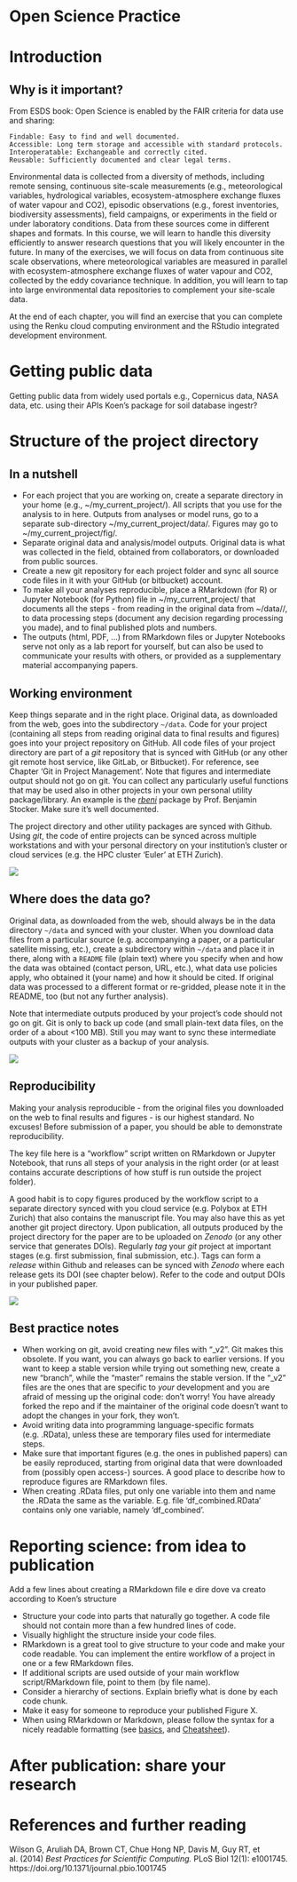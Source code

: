 [//]: # to knit just this document do: rmarkdown::render("./add_material/open_science_practice.Rmd")

# Open Science Practice

# Introduction

## Why is it important? 

From ESDS book:
Open Science is enabled by the FAIR criteria for data use and sharing:

    Findable: Easy to find and well documented.
    Accessible: Long term storage and accessible with standard protocols.
    Interoperatable: Exchangeable and correctly cited.
    Reusable: Sufficiently documented and clear legal terms.

Environmental data is collected from a diversity of methods, including remote sensing, continuous site-scale measurements (e.g., meteorological variables, hydrological variables, ecosystem-atmosphere exchange fluxes of water vapour and CO2), episodic observations (e.g., forest inventories, biodiversity assessments), field campaigns, or experiments in the field or under laboratory conditions. Data from these sources come in different shapes and formats. In this course, we will learn to handle this diversity efficiently to answer research questions that you will likely encounter in the future. In many of the exercises, we will focus on data from continuous site scale observations, where meteorological variables are measured in parallel with ecosystem-atmosphere exchange fluxes of water vapour and CO2, collected by the eddy covariance technique. In addition, you will learn to tap into large environmental data repositories to complement your site-scale data.

At the end of each chapter, you will find an exercise that you can complete using the Renku cloud computing environment and the RStudio integrated development environment.

# Getting public data
Getting public data from widely used portals
e.g., Copernicus data, NASA data, etc. using their APIs
Koen’s package for soil database
ingestr?

# Structure of the project directory
## In a nutshell
- For each project that you are working on, create a separate directory in your home (e.g., ~/my_current_project/). All scripts that you use for the analysis to in here. Outputs from analyses or model runs, go to a separate sub-directory  ~/my_current_project/data/. Figures may go to ~/my_current_project/fig/.
- Separate original data and analysis/model outputs. Original data is what was collected in the field, obtained from collaborators, or downloaded from public sources.
- Create a new git repository for each project folder and sync all source code files in it with your GitHub (or bitbucket) account. 
- To make all your analyses reproducible, place a RMarkdown (for R) or Jupyter Notebook (for Python) file in  ~/my_current_project/ that documents all the steps - from reading in the original data from ~/data/<datasource>/, to data processing steps (document any decision regarding processing you made), and to final published plots and numbers. 
- The outputs (html, PDF, ...) from RMarkdown files or Jupyter Notebooks serve not only as a lab report for yourself, but can also be used to communicate your results with others, or provided as a supplementary material accompanying papers.

## Working environment
Keep things separate and in the right place. Original data, as downloaded from the web, goes into the subdirectory `~/data`. Code for your project (containing all steps from reading original data to final results and figures) goes into your project repository on GitHub. All code files of your project directory are part of a *git* repository that is synced with GitHub (or any other git remote host service, like GitLab, or Bitbucket). For reference, see Chapter 'Git in Project Management'. Note that figures and intermediate output should not go on git. You can collect any particularly useful functions that may be used also in other projects in your own personal utility package/library. An example is the *[rbeni](https://www.notion.so/TBC-rbeni-c7afcfef13cf4c9e838773d5adeeb22f)* package by Prof. Benjamin Stocker. Make sure it's well documented.

The project directory and other utility packages are synced with Github. Using *git*, the code of entire projects can be synced across multiple workstations and with your personal directory on your institution's cluster or cloud services (e.g. the HPC cluster 'Euler' at ETH Zurich). 

![](/Users/fgiardina/esds_book-master/figures/folder_organization_new.png) 



## Where does the data go?
Original data, as downloaded from the web, should always be in the data directory `~/data` and synced with your cluster. When you download data files from a particular source (e.g. accompanying a paper, or a particular satellite missing, etc.), create a subdirectory within `~/data` and place it in there, along with a `README` file (plain text) where you specify when and how the data was obtained (contact person, URL, etc.), what data use policies apply, who obtained it (your name) and how it should be cited. If original data was processed to a different format or re-gridded, please note it in the README, too (but not any further analysis).

Note that intermediate outputs produced by your project's code should not go on git. Git is only to back up code (and small plain-text data files, on the order of a about <100 MB). Still you may want to sync these intermediate outputs with your cluster as a backup of your analysis. 

![](/Users/fgiardina/esds_book-master/figures/data_location_new.png) 

## Reproducibility
Making your analysis reproducible - from the original files you downloaded on the web to final results and figures - is our highest standard. No excuses! Before submission of a paper, you should be able to demonstrate reproducibility. 

The key file here is a "workflow" script written on RMarkdown or Jupyter Notebook, that runs all steps of your analysis in the right order (or at least contains accurate descriptions of how stuff is run outside the project folder). 

A good habit is to copy figures produced by the workflow script to a separate directory synced with you cloud service (e.g. Polybox at ETH Zurich) that also contains the manuscript file. You may also have this as yet another git project directory. Upon publication, all outputs produced by the project directory for the paper are to be uploaded on *Zenodo* (or any other service that generates DOIs). Regularly *tag* your *git* project at important stages (e.g. first submission, final submission, etc.). Tags can form a *release* within Github and releases can be synced with *Zenodo* where each release gets its DOI (see chapter below). Refer to the code and output DOIs in your published paper.

![](/Users/fgiardina/esds_book-master/figures/reproducibility_new.png) 


## Best practice notes
- When working on git, avoid creating new files with “_v2”. Git makes this obsolete. If you want, you can always go back to earlier versions. If you want to keep a stable version while trying out something new, create a new “branch”, while the “master” remains the stable version. If the “_v2” files are the ones that are specific to *your* development and you are afraid of messing up the original code: don’t worry! You have already forked the repo and if the maintainer of the original code doesn’t want to adopt the changes in your fork, they won’t.
- Avoid writing data into programming language-specific formats (e.g. .RData), unless these are temporary files used for intermediate steps.
- Make sure that important figures (e.g. the ones in published papers) can be easily reproduced, starting from original data that were downloaded from (possibly open access-) sources. A good place to describe how to reproduce figures are RMarkdown files.
- When creating .RData files, put only one variable into them and name the .RData the same as the variable. E.g. file ‘df_combined.RData' contains only one variable, namely ‘df_combined’.

# Reporting science: from idea to publication
Add a few lines about creating a RMarkdown file e dire dove va creato according to Koen's structure

- Structure your code into parts that naturally go together. A code file should not contain more than a few hundred lines of code.
- Visually highlight the structure inside your code files.
- RMarkdown is a great tool to give structure to your code and make your code readable. You can implement the entire workflow of a project in one or a few RMarkdown files.
- If additional scripts are used outside of your main workflow script/RMarkdown file, point to them (by file name).
- Consider a hierarchy of sections. Explain briefly what is done by each code chunk.
- Make it easy for someone to reproduce your published Figure X.
- When using RMarkdown or Markdown, please follow the syntax for a nicely readable formatting (see [basics](https://rmarkdown.rstudio.com/authoring_basics.html), and [Cheatsheet](https://www.rstudio.com/wp-content/uploads/2015/02/rmarkdown-cheatsheet.pdf)).

# After publication: share your research

# References and further reading
Wilson G, Aruliah DA, Brown CT, Chue Hong NP, Davis M, Guy RT, et al. (2014) *Best Practices for Scientific Computing.* PLoS Biol 12(1): e1001745. https://doi.org/10.1371/journal.pbio.1001745




